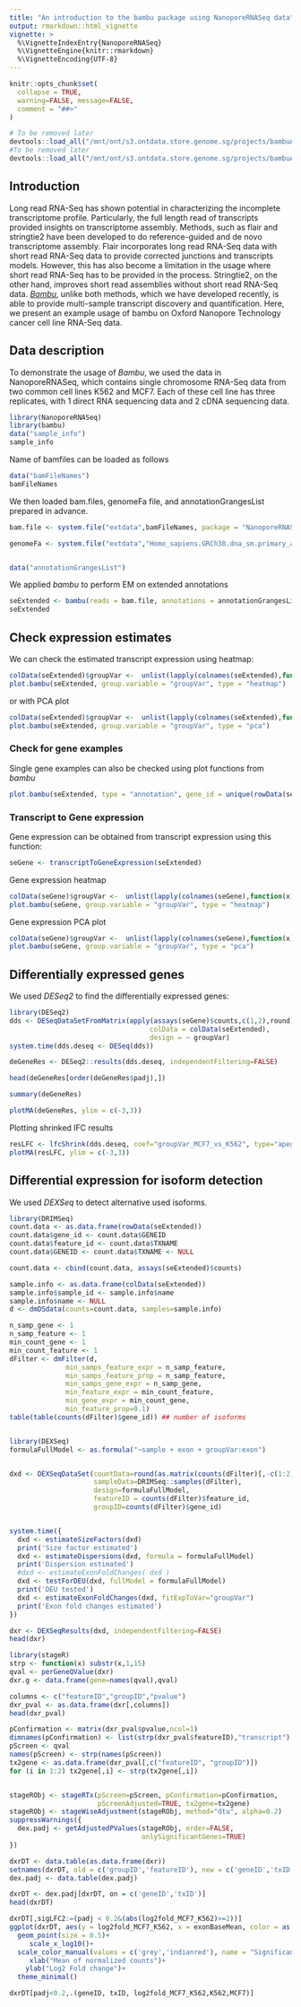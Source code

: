 ```yaml
---
title: "An introduction to the bambu package using NanoporeRNASeq data"
output: rmarkdown::html_vignette
vignette: >
  %\VignetteIndexEntry{NanoporeRNASeq}
  %\VignetteEngine{knitr::rmarkdown}
  %\VignetteEncoding{UTF-8}
---
```




```r
knitr::opts_chunk$set(
  collapse = TRUE,
  warning=FALSE, message=FALSE,
  comment = "##>"
)
```

```r
# To be removed later 
devtools::load_all("/mnt/ont/s3.ontdata.store.genome.sg/projects/bambuAnddatapackage/PrepareForBambu/bambu/")
#To be removed later
devtools::load_all("/mnt/ont/s3.ontdata.store.genome.sg/projects/bambuAnddatapackage/PrepareDataPackage/NanoporeRNASeq/")
```





## Introduction
Long read RNA-Seq has shown potential in characterizing the incomplete transcriptome profile. Particularly, the full length read of transcripts provided insights on transcriptome assembly. Methods, such as flair and stringtie2 have been developed to do reference-guided and de novo transcriptome assembly. Flair incorporates long read RNA-Seq data with short read RNA-Seq data to provide corrected junctions and transcripts models. However, this has also become a limitation in the usage where short read RNA-Seq has to be provided in the process. Stringtie2, on the other hand, improves short read assemblies without short read RNA-Seq data. *[Bambu](https://github.com/GoekeLab/bambu)*, unlike both methods, which we have developed recently, is able to provide multi-sample transcript discovery and quantification. 
Here, we present an example usage of bambu on Oxford Nanopore Technology cancer cell line RNA-Seq data. 


## Data description
To demonstrate the usage of *Bambu*, we used the data in NanoporeRNASeq, which contains single chromosome RNA-Seq data from two common cell lines K562 and MCF7. Each of these cell line has three replicates, with 1 direct RNA sequencing data and 2 cDNA sequencing data. 
```r
library(NanoporeRNASeq)
library(bambu)
data("sample_info")
sample_info
```

Name of bamfiles can be loaded as follows 
```r
data("bamFileNames")
bamFileNames
```

We then loaded bam.files, genomeFa file, and annotationGrangesList prepared in advance.
```r
bam.file <- system.file("extdata",bamFileNames, package = "NanoporeRNASeq")

genomeFa <- system.file("extdata","Homo_sapiens.GRCh38.dna_sm.primary_assembly_chr22.fa", package = "NanoporeRNASeq")


data("annotationGrangesList")
```


We applied *bambu* to perform EM on  extended annotations
```r
seExtended <- bambu(reads = bam.file, annotations = annotationGrangesList, genomeSequence = Rsamtools::FaFile(genomeFa), extendAnnotations = TRUE, verbose = FALSE)
seExtended
```

## Check expression estimates
We can check the estimated transcript expression using heatmap:
```r
colData(seExtended)$groupVar <-  unlist(lapply(colnames(seExtended),function(x) unlist(strsplit(x,"_"))[2]))
plot.bambu(seExtended, group.variable = "groupVar", type = "heatmap")
```

or with PCA plot
```r
colData(seExtended)$groupVar <-  unlist(lapply(colnames(seExtended),function(x) unlist(strsplit(x,"_"))[2]))
plot.bambu(seExtended, group.variable = "groupVar", type = "pca")
```


### Check for gene examples

Single gene examples can also be checked using plot functions from *bambu*
```r
plot.bambu(seExtended, type = "annotation", gene_id = unique(rowData(seExtended)$GENEID)[1])

```

### Transcript to Gene expression 
Gene expression can be obtained from transcript expression using this function:
```r
seGene <- transcriptToGeneExpression(seExtended)
```

Gene expression heatmap
```r
colData(seGene)$groupVar <-  unlist(lapply(colnames(seGene),function(x) unlist(strsplit(x,"_"))[2]))
plot.bambu(seGene, group.variable = "groupVar", type = "heatmap")
```

Gene expression PCA plot
```r
colData(seGene)$groupVar <-  unlist(lapply(colnames(seGene),function(x) unlist(strsplit(x,"_"))[2]))
plot.bambu(seGene, group.variable = "groupVar", type = "pca")
```

## Differentially expressed genes
We used *DESeq2* to find the differentially expressed genes:
```r
library(DESeq2)
dds <- DESeqDataSetFromMatrix(apply(assays(seGene)$counts,c(1,2),round),#tmp_wide[,-1],
                                   colData = colData(seExtended),
                                   design = ~ groupVar)
system.time(dds.deseq <- DESeq(dds))

deGeneRes <- DESeq2::results(dds.deseq, independentFiltering=FALSE)
```

```r
head(deGeneRes[order(deGeneRes$padj),])
```

```r
summary(deGeneRes)
```
```r
plotMA(deGeneRes, ylim = c(-3,3))
```

Plotting shrinked lFC results
```r
resLFC <- lfcShrink(dds.deseq, coef="groupVar_MCF7_vs_K562", type="apeglm")
plotMA(resLFC, ylim = c(-3,3))
```



## Differential expression for isoform detection
We used *DEXSeq* to detect alternative used isoforms.
```r
library(DRIMSeq)
count.data <- as.data.frame(rowData(seExtended))
count.data$gene_id <- count.data$GENEID
count.data$feature_id <- count.data$TXNAME
count.data$GENEID <- count.data$TXNAME <- NULL

count.data <- cbind(count.data, assays(seExtended)$counts)

sample.info <- as.data.frame(colData(seExtended))
sample.info$sample_id <- sample.info$name
sample.info$name <- NULL
d <- dmDSdata(counts=count.data, samples=sample.info)

n_samp_gene <- 1
n_samp_feature <- 1
min_count_gene <- 1
min_count_feature <- 1
dFilter <- dmFilter(d,
              min_samps_feature_expr = n_samp_feature, 
              min_samps_feature_prop = n_samp_feature,
              min_samps_gene_expr = n_samp_gene, 
              min_feature_expr = min_count_feature,
              min_gene_expr = min_count_gene,
              min_feature_prop=0.1)
table(table(counts(dFilter)$gene_id)) ## number of isoforms 



```

```r
library(DEXSeq)
formulaFullModel <- as.formula("~sample + exon + groupVar:exon")


dxd <- DEXSeqDataSet(countData=round(as.matrix(counts(dFilter)[,-c(1:2)])),
                     sampleData=DRIMSeq::samples(dFilter),
                     design=formulaFullModel,
                     featureID = counts(dFilter)$feature_id,
                     groupID=counts(dFilter)$gene_id)


system.time({
  dxd <- estimateSizeFactors(dxd)
  print('Size factor estimated')
  dxd <- estimateDispersions(dxd, formula = formulaFullModel)
  print('Dispersion estimated')
  #dxd <- estimateExonFoldChanges( dxd )
  dxd <- testForDEU(dxd, fullModel = formulaFullModel)
  print('DEU tested')
  dxd <- estimateExonFoldChanges(dxd, fitExpToVar="groupVar")
  print('Exon fold changes estimated')
}) 
```

```r
dxr <- DEXSeqResults(dxd, independentFiltering=FALSE)
head(dxr)
```


```r
library(stageR)
strp <- function(x) substr(x,1,15)
qval <- perGeneQValue(dxr)
dxr.g <- data.frame(gene=names(qval),qval)

columns <- c("featureID","groupID","pvalue")
dxr_pval <- as.data.frame(dxr[,columns])
head(dxr_pval)

pConfirmation <- matrix(dxr_pval$pvalue,ncol=1)
dimnames(pConfirmation) <- list(strp(dxr_pval$featureID),"transcript")
pScreen <- qval
names(pScreen) <- strp(names(pScreen))
tx2gene <- as.data.frame(dxr_pval[,c("featureID", "groupID")])
for (i in 1:2) tx2gene[,i] <- strp(tx2gene[,i])


stageRObj <- stageRTx(pScreen=pScreen, pConfirmation=pConfirmation,
                      pScreenAdjusted=TRUE, tx2gene=tx2gene)
stageRObj <- stageWiseAdjustment(stageRObj, method="dtu", alpha=0.2)
suppressWarnings({
  dex.padj <- getAdjustedPValues(stageRObj, order=FALSE,
                                 onlySignificantGenes=TRUE)
})
```

```r
dxrDT <- data.table(as.data.frame(dxr))
setnames(dxrDT, old = c('groupID','featureID'), new = c('geneID','txID'))
dex.padj <- data.table(dex.padj)

dxrDT <- dex.padj[dxrDT, on = c('geneID','txID')]
head(dxrDT)
```


```r
dxrDT[,sigLFC2:=(padj < 0.2&(abs(log2fold_MCF7_K562)>=2))]
ggplot(dxrDT, aes(y = log2fold_MCF7_K562, x = exonBaseMean, color = as.factor(padj<0.2)))+
  geom_point(size = 0.5)+
     scale_x_log10()+
  scale_color_manual(values = c('grey','indianred'), name = "Significant")+
     xlab("Mean of normalized counts")+
    ylab("Log2 Fold change")+
  theme_minimal()

```
```r
dxrDT[padj<0.2,.(geneID, txID, log2fold_MCF7_K562,K562,MCF7)]
```






